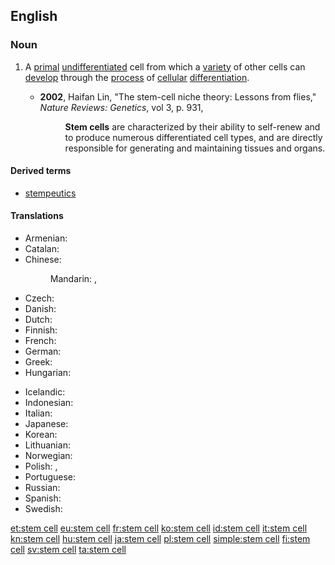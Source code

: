 {{wikipedia}}
==English==

===Noun===
{{en-noun|head=[[stem]] [[cell]]}}

# {{context|medicine|cytology|lang=en}} A [[primal]] [[undifferentiated]] cell from which a [[variety]] of other cells can [[develop]] through the [[process]] of [[cellular]] [[differentiation]].
#* '''2002''', Haifan Lin, "The stem-cell niche theory: Lessons from flies," ''Nature Reviews: Genetics'', vol 3, p. 931,
#*: '''Stem cells''' are characterized by their ability to self-renew and to produce numerous differentiated cell types, and are directly responsible for generating and maintaining tissues and organs.

====Derived terms====
* [[stempeutics]]

====Translations====
{{trans-top|primal undifferentiated cell}}
* Armenian: {{t|hy|ցողունային բջիջ|tr=cʿołunayin bǰiǰ|sc=Armn}}
* Catalan: {{t|ca|cèl·lula mare|f}}
* Chinese:
*: Mandarin: {{t+|cmn|幹細胞|sc=Hani}}, {{t|cmn|干细胞|tr=gànxìbāo|sc=Hani}}
* Czech: {{t|cs|kmenová buňka|f}}
* Danish: {{t+|da|stamcelle}}
* Dutch: {{t+|nl|stamcel|f}}
* Finnish: {{t|fi|kantasolu}}
* French: {{t+|fr|cellule souche|f}}
* German: {{t+|de|Stammzelle|f}}
* Greek: {{t+|el|βλαστοκύτταρο|n|tr=vlastokýttaro|sc=Grek}}
* Hungarian: {{t+|hu|őssejt}}
{{trans-mid}}
* Icelandic: {{t|is|stofnfruma|f}}
* Indonesian: {{t+|id|sel induk}}
* Italian: {{t|it|cellula staminale|f}}
* Japanese: {{t+|ja|幹細胞|tr=かんさいぼう, kansaibō|sc=Jpan}}
* Korean: {{t|ko|줄기세포|sc=Kore}}
* Lithuanian: {{t|lt|kamieninė ląstelė|f}}
* Norwegian: {{t|no|stamcelle}}
* Polish: {{t|pl|komórka macierzysta|f}}, {{t|pl|komórka pnia|f}}
* Portuguese: {{t|pt|célula-tronco|f}}
* Russian: {{t+|ru|стволовая клетка|f|tr=stvolovája klétka|sc=Cyrl}}
* Spanish: {{t+|es|célula madre|f}}
* Swedish: {{t+|sv|stamcell|c}}
{{trans-bottom}}

[[et:stem cell]]
[[eu:stem cell]]
[[fr:stem cell]]
[[ko:stem cell]]
[[id:stem cell]]
[[it:stem cell]]
[[kn:stem cell]]
[[hu:stem cell]]
[[ja:stem cell]]
[[pl:stem cell]]
[[simple:stem cell]]
[[fi:stem cell]]
[[sv:stem cell]]
[[ta:stem cell]]